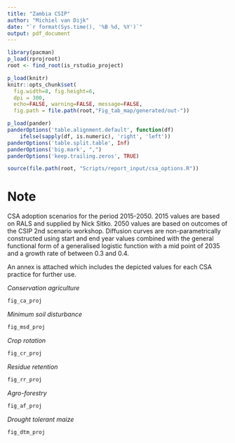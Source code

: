 ```yaml
---
title: "Zambia CSIP"
author: "Michiel van Dijk"
date: "`r format(Sys.time(), '%B %d, %Y')`"
output: pdf_document
---
```


```r
library(pacman)
p_load(rprojroot)
root <- find_root(is_rstudio_project)

p_load(knitr)
knitr::opts_chunk$set(
  fig.width=8, fig.height=6,
  dpi = 300,
  echo=FALSE, warning=FALSE, message=FALSE,
  fig.path = file.path(root,"Fig_tab_map/generated/out-"))

p_load(pander)
panderOptions('table.alignment.default', function(df)
    ifelse(sapply(df, is.numeric), 'right', 'left'))
panderOptions('table.split.table', Inf)
panderOptions('big.mark', ",")
panderOptions('keep.trailing.zeros', TRUE)

source(file.path(root, "Scripts/report_input/csa_options.R"))
```


# Note

CSA adoption scenarios for the period 2015-2050. 2015 values are based on RALS and supplied by Nick Sitko. 2050 values are based on outcomes of the CSIP 2nd scenario workshop. Diffusion curves are non-parametrically constructed using start and end year values combined with the general functional form of a generalised logistic function with a mid point of 2035 and a growth rate of between 0.3 and 0.4.

An annex is attached which includes the depicted values for each CSA practice for further use.

\newpage
_Conservation agriculture_

```r
fig_ca_proj
```

\newpage
_Minimum soil disturbance_

```r
fig_msd_proj
```

\newpage
_Crop rotation_

```r
fig_cr_proj
```

\newpage
_Residue retention_

```r
fig_rr_proj
```

\newpage
_Agro-forestry_

```r
fig_af_proj
```


\newpage
_Drought tolerant maize_

```r
fig_dtm_proj
```
